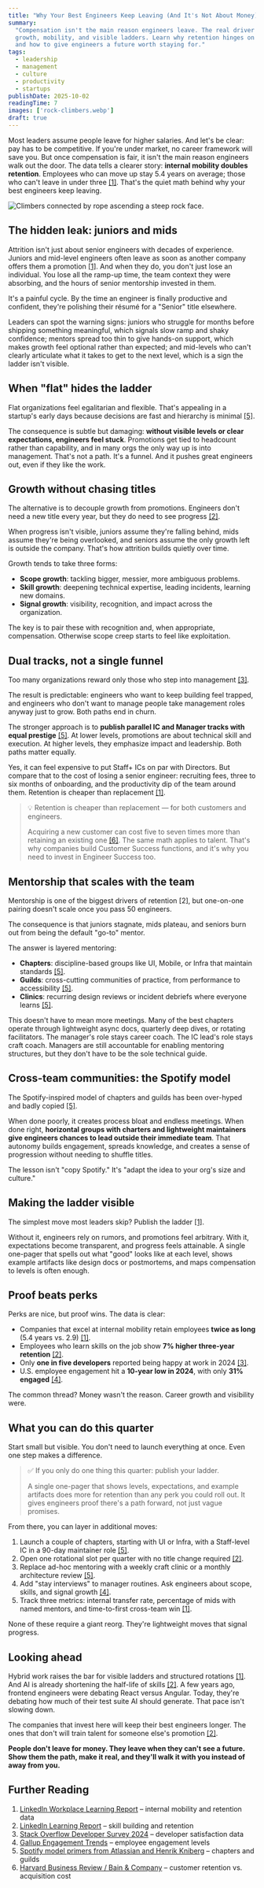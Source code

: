 ```yaml
---
title: "Why Your Best Engineers Keep Leaving (And It's Not About Money)"
summary:
  "Compensation isn't the main reason engineers leave. The real driver is career
  growth, mobility, and visible ladders. Learn why retention hinges on clarity
  and how to give engineers a future worth staying for."
tags:
  - leadership
  - management
  - culture
  - productivity
  - startups
publishDate: 2025-10-02
readingTime: 7
images: ['rock-climbers.webp']
draft: true
---
```


Most leaders assume people leave for higher salaries. And let's be clear: pay
has to be competitive. If you're under market, no career framework will save
you. But once compensation is fair, it isn't the main reason engineers walk out
the door. The data tells a clearer story: **internal mobility doubles
retention**. Employees who can move up stay 5.4 years on average; those who
can't leave in under three [[1]](#further-reading). That's the quiet math behind
why your best engineers keep leaving.

![Climbers connected by rope ascending a steep rock face.](rock-climbers.webp)

## The hidden leak: juniors and mids

Attrition isn't just about senior engineers with decades of experience. Juniors
and mid-level engineers often leave as soon as another company offers them a
promotion [[1]](#further-reading). And when they do, you don't just lose an
individual. You lose all the ramp-up time, the team context they were absorbing,
and the hours of senior mentorship invested in them.

It's a painful cycle. By the time an engineer is finally productive and
confident, they're polishing their résumé for a "Senior" title elsewhere.

Leaders can spot the warning signs: juniors who struggle for months before
shipping something meaningful, which signals slow ramp and shaky confidence;
mentors spread too thin to give hands-on support, which makes growth feel
optional rather than expected; and mid-levels who can't clearly articulate what
it takes to get to the next level, which is a sign the ladder isn't visible.

## When "flat" hides the ladder

Flat organizations feel egalitarian and flexible. That's appealing in a
startup's early days because decisions are fast and hierarchy is minimal
[[5]](#further-reading).

The consequence is subtle but damaging: **without visible levels or clear
expectations, engineers feel stuck**. Promotions get tied to headcount rather
than capability, and in many orgs the only way up is into management. That's not
a path. It's a funnel. And it pushes great engineers out, even if they like the
work.

## Growth without chasing titles

The alternative is to decouple growth from promotions. Engineers don't need a
new title every year, but they do need to see progress [[2]](#further-reading).

When progress isn't visible, juniors assume they're falling behind, mids assume
they're being overlooked, and seniors assume the only growth left is outside the
company. That's how attrition builds quietly over time.

Growth tends to take three forms:

- **Scope growth**: tackling bigger, messier, more ambiguous problems.
- **Skill growth**: deepening technical expertise, leading incidents, learning
  new domains.
- **Signal growth**: visibility, recognition, and impact across the
  organization.

The key is to pair these with recognition and, when appropriate, compensation.
Otherwise scope creep starts to feel like exploitation.

## Dual tracks, not a single funnel

Too many organizations reward only those who step into management
[[3]](#further-reading).

The result is predictable: engineers who want to keep building feel trapped, and
engineers who don't want to manage people take management roles anyway just to
grow. Both paths end in churn.

The stronger approach is to **publish parallel IC and Manager tracks with equal
prestige** [[5]](#further-reading). At lower levels, promotions are about
technical skill and execution. At higher levels, they emphasize impact and
leadership. Both paths matter equally.

Yes, it can feel expensive to put Staff+ ICs on par with Directors. But compare
that to the cost of losing a senior engineer: recruiting fees, three to six
months of onboarding, and the productivity dip of the team around them.
Retention is cheaper than replacement [[1]](#further-reading).

> 💡 Retention is cheaper than replacement — for both customers and engineers.
>
> Acquiring a new customer can cost five to seven times more than retaining an
> existing one [[6]](#further-reading). The same math applies to talent. That's
> why companies build Customer Success functions, and it's why you need to
> invest in Engineer Success too.

## Mentorship that scales with the team

Mentorship is one of the biggest drivers of retention [2], but one-on-one
pairing doesn't scale once you pass 50 engineers.

The consequence is that juniors stagnate, mids plateau, and seniors burn out
from being the default "go-to" mentor.

The answer is layered mentoring:

- **Chapters**: discipline-based groups like UI, Mobile, or Infra that maintain
  standards [[5]](#further-reading).
- **Guilds**: cross-cutting communities of practice, from performance to
  accessibility [[5]](#further-reading).
- **Clinics**: recurring design reviews or incident debriefs where everyone
  learns [[5]](#further-reading).

This doesn't have to mean more meetings. Many of the best chapters operate
through lightweight async docs, quarterly deep dives, or rotating facilitators.
The manager's role stays career coach. The IC lead's role stays craft coach.
Managers are still accountable for enabling mentoring structures, but they don't
have to be the sole technical guide.

## Cross-team communities: the Spotify model

The Spotify-inspired model of chapters and guilds has been over-hyped and badly
copied [[5]](#further-reading).

When done poorly, it creates process bloat and endless meetings. When done
right, **horizontal groups with charters and lightweight maintainers give
engineers chances to lead outside their immediate team**. That autonomy builds
engagement, spreads knowledge, and creates a sense of progression without
needing to shuffle titles.

The lesson isn't "copy Spotify." It's "adapt the idea to your org's size and
culture."

## Making the ladder visible

The simplest move most leaders skip? Publish the ladder [[1]](#further-reading).

Without it, engineers rely on rumors, and promotions feel arbitrary. With it,
expectations become transparent, and progress feels attainable. A single
one-pager that spells out what "good" looks like at each level, shows example
artifacts like design docs or postmortems, and maps compensation to levels is
often enough.

## Proof beats perks

Perks are nice, but proof wins. The data is clear:

- Companies that excel at internal mobility retain employees **twice as long**
  (5.4 years vs. 2.9) [[1]](#further-reading).
- Employees who learn skills on the job show **7% higher three-year retention**
  [[2]](#further-reading).
- Only **one in five developers** reported being happy at work in 2024
  [[3]](#further-reading).
- U.S. employee engagement hit a **10-year low in 2024**, with only **31%
  engaged** [[4]](#further-reading).

The common thread? Money wasn't the reason. Career growth and visibility were.

## What you can do this quarter

Start small but visible. You don't need to launch everything at once. Even one
step makes a difference.

> ✅ If you only do one thing this quarter: publish your ladder.
>
> A single one-pager that shows levels, expectations, and example artifacts does
> more for retention than any perk you could roll out. It gives engineers proof
> there's a path forward, not just vague promises.

From there, you can layer in additional moves:

1. Launch a couple of chapters, starting with UI or Infra, with a Staff-level IC
   in a 90-day maintainer role [[5]](#further-reading).
2. Open one rotational slot per quarter with no title change required
   [[2]](#further-reading).
3. Replace ad-hoc mentoring with a weekly craft clinic or a monthly architecture
   review [[5]](#further-reading).
4. Add "stay interviews" to manager routines. Ask engineers about scope, skills,
   and signal growth [[4]](#further-reading).
5. Track three metrics: internal transfer rate, percentage of mids with named
   mentors, and time-to-first cross-team win [[1]](#further-reading).

None of these require a giant reorg. They're lightweight moves that signal
progress.

## Looking ahead

Hybrid work raises the bar for visible ladders and structured rotations
[[1]](#further-reading). And AI is already shortening the half-life of skills
[[2]](#further-reading). A few years ago, frontend engineers were debating React
versus Angular. Today, they're debating how much of their test suite AI should
generate. That pace isn't slowing down.

The companies that invest here will keep their best engineers longer. The ones
that don't will train talent for someone else's promotion
[[2]](#further-reading).

**People don't leave for money. They leave when they can't see a future. Show
them the path, make it real, and they'll walk it with you instead of away from
you.**

## Further Reading

1. [LinkedIn Workplace Learning Report](https://learning.linkedin.com/resources/workplace-learning-report)
   – internal mobility and retention data
2. [LinkedIn Learning Report](https://learning.linkedin.com/resources/workplace-learning-report)
   – skill building and retention
3. [Stack Overflow Developer Survey 2024](https://survey.stackoverflow.co/2024/)
   – developer satisfaction data
4. [Gallup Engagement Trends](https://www.gallup.com/workplace/349484/state-of-the-global-workplace.aspx)
   – employee engagement levels
5. [Spotify model primers from Atlassian and Henrik Kniberg](https://www.atlassian.com/agile/agile-at-scale/spotify)
   – chapters and guilds
6. [Harvard Business Review / Bain & Company](https://hbr.org/2014/10/the-value-of-keeping-the-right-customers)
   – customer retention vs. acquisition cost
